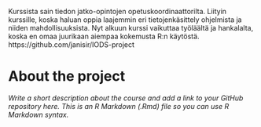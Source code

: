 Kurssista sain tiedon jatko-opintojen opetuskoordinaattorilta. Liityin kurssille, koska haluan oppia laajemmin eri tietojenkäsittely ohjelmista ja niiden mahdollisuuksista. Nyt alkuun kurssi vaikuttaa työläältä ja hankalalta, koska en omaa juurikaan aiempaa kokemusta R:n käytöstä. 
https://github.com/janisir/IODS-project

# About the project

*Write a short description about the course and add a link to your GitHub repository here. This is an R Markdown (.Rmd) file so you can use R Markdown syntax.*
